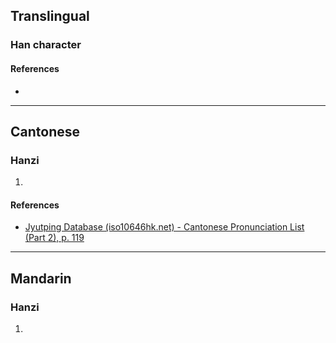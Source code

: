 {{character info/new}}
==Translingual==

===Han character===
{{Han char|rn=64|rad=手|as=14|sn=17|four=|canj=QJIG|ids=⿰扌截}}

====References====
* {{Han ref|kx=0460.260|dkj=12879|dj=0810.030|hdz=31973.100|uh=64EE|ud=25838}}

----

==Cantonese==

===Hanzi===
{{yue-hanzi|jyut=[[zit6]]|y=jit6}}

# {{defn|lang=yue|sort=手14}}

====References====
* [http://www.iso10646hk.net/jp/document/download.jsp Jyutping Database (iso10646hk.net) - Cantonese Pronunciation List (Part 2), p. 119]

----

==Mandarin==

===Hanzi===
{{cmn-hanzi|pin=[[jí]] ([[ji2]]), [[nǐng]] ([[ning3]]), [[nìng]] ([[ning4]])|wg=chi<sup>2</sup>, ning<sup>3</sup>, ning<sup>4</sup>}}

# {{defn|lang=cmn|sort=手14}}